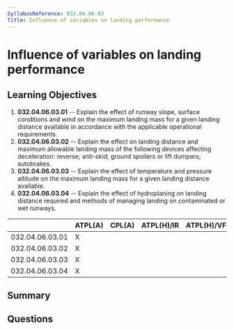 ```yaml
---
SyllabusReference: 032.04.06.03
Title: Influence of variables on landing performance
---
```


# Influence of variables on landing performance

## Learning Objectives

1.  **032.04.06.03.01** -- Explain the effect of runway slope, surface conditions
    and wind on the maximum landing mass for a given landing distance available
    in accordance with the applicable operational requirements.
2.  **032.04.06.03.02** -- Explain the effect on landing distance and maximum
    allowable landing mass of the following devices affecting deceleration:
    reverse; anti-skid; ground spoilers or lift dumpers; autobrakes.
3.  **032.04.06.03.03** -- Explain the effect of temperature and pressure
    altitude on the maximum landing mass for a given landing distance available.
4.  **032.04.06.03.04** -- Explain the effect of hydroplaning on landing distance
    required and methods of managing landing on contaminated or wet runways.

|                 | ATPL(A) | CPL(A) | ATPL(H)/IR | ATPL(H)/VFR | CPL(H) | IR | CBIR(A) |
| --------------- | ------- | ------ | ---------- | ----------- | ------ | -- | ------- |
| 032.04.06.03.01 | X       |        |            |             |        |    |         |
| 032.04.06.03.02 | X       |        |            |             |        |    |         |
| 032.04.06.03.03 | X       |        |            |             |        |    |         |
| 032.04.06.03.04 | X       |        |            |             |        |    |         |

## Summary

## Questions
